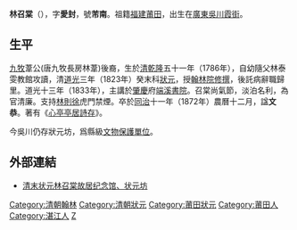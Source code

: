'''林召棠'''（{{bd|1786年||1873年|catIdx=L}}），字'''愛封'''，號'''芾南'''。祖籍[[福建|福建]][[莆田|莆田]]，出生在[[廣東|廣東]][[吳川|吳川]][[霞街|霞街]]。

==生平==
[[九牧|九牧]]葦公(唐九牧長房林葦)後裔，生於[[清|清]][[乾隆|乾隆]]五十一年（1786年），自幼隨父林泰雯教館攻讀，清[[道光|道光]]三年（1823年）癸末科[[狀元|狀元]]，授[[翰林院|翰林院]][[修撰|修撰]]，後託病辭職歸里。道光十三年（1833年），主講於[[肇慶|肇慶]]府[[端溪書院|端溪書院]]。召棠尚氣節，淡泊名利，為官清廉。支持[[林則徐|林則徐]]虎門禁煙。卒於[[同治|同治]]十一年（1872年）農曆十二月，諡'''文恭'''。著有《[[心亭亭居詩存|心亭亭居詩存]]》。

今吳川仍存狀元坊，爲縣級[[文物保護單位|文物保護單位]]。

==外部連結==
*[https://web.archive.org/web/20100129073904/http://www.gdwc.gov.cn/file/news/2009/12/07/1251.shtml 清末状元林召棠故居纪念馆、状元坊]

{{道光三年癸未科殿試金榜}}
{{DEFAULTSORT:Lin林}}
[[Category:清朝翰林|Category:清朝翰林]]
[[Category:清朝狀元|Category:清朝狀元]]
[[Category:莆田狀元|Category:莆田狀元]]
[[Category:莆田人|Category:莆田人]]
[[Category:湛江人|Category:湛江人]]
[[Category:林姓|Z]]